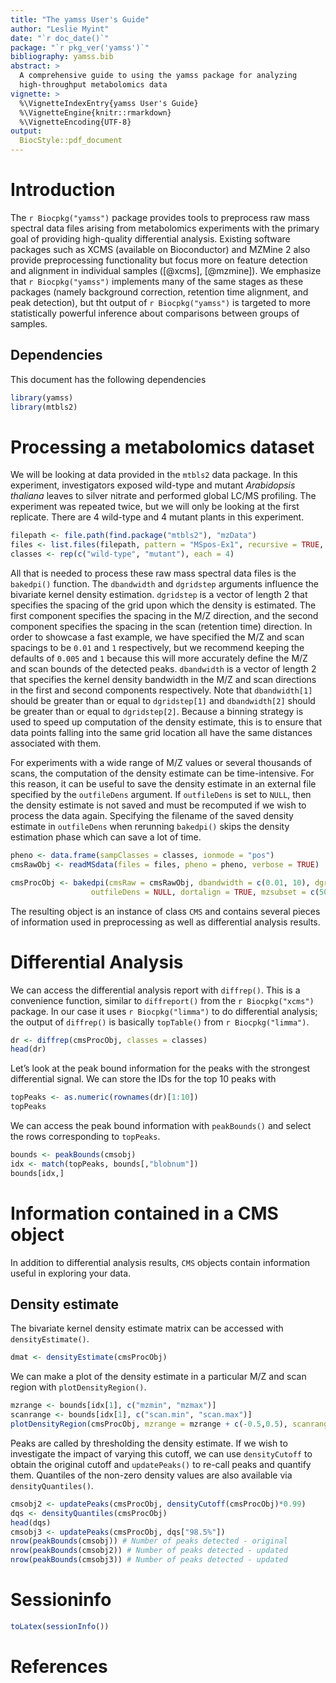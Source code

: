 ```yaml
---
title: "The yamss User's Guide"
author: "Leslie Myint"
date: "`r doc_date()`"
package: "`r pkg_ver('yamss')`"
bibliography: yamss.bib
abstract: >
  A comprehensive guide to using the yamss package for analyzing
  high-throughput metabolomics data
vignette: >
  %\VignetteIndexEntry{yamss User's Guide}
  %\VignetteEngine{knitr::rmarkdown}
  %\VignetteEncoding{UTF-8}
output: 
  BiocStyle::pdf_document
---
```


# Introduction

The `r Biocpkg("yamss")` package provides tools to preprocess raw mass spectral data files arising from metabolomics experiments with the primary goal of providing high-quality differential analysis. Existing software packages such as XCMS (available on Bioconductor) and MZMine 2 also provide preprocessing functionality but focus more on feature detection and alignment in individual samples ([@xcms], [@mzmine]). We emphasize that `r Biocpkg("yamss")` implements many of the same stages as these packages (namely background correction, retention time alignment, and peak detection), but tht output of `r Biocpkg("yamss")` is targeted to more statistically powerful inference about comparisons between groups of samples.

## Dependencies

This document has the following dependencies

```r
library(yamss)
library(mtbls2)
```

# Processing a metabolomics dataset

We will be looking at data provided in the `mtbls2` data package. In this experiment, investigators exposed wild-type and mutant *Arabidopsis thaliana* leaves to silver nitrate and performed global LC/MS profiling. The experiment was repeated twice, but we will only be looking at the first replicate. There are 4 wild-type and 4 mutant plants in this experiment.

```r
filepath <- file.path(find.package("mtbls2"), "mzData")
files <- list.files(filepath, pattern = "MSpos-Ex1", recursive = TRUE, full.names = TRUE)
classes <- rep(c("wild-type", "mutant"), each = 4)
```

All that is needed to process these raw mass spectral data files is the `bakedpi()` function. The `dbandwidth` and `dgridstep` arguments influence the bivariate kernel density estimation. `dgridstep` is a vector of length 2 that specifies the spacing of the grid upon which the density is estimated. The first component specifies the spacing in the M/Z direction, and the second component specifies the spacing in the scan (retention time) direction. In order to showcase a fast example, we have specified the M/Z and scan spacings to be `0.01` and `1` respectively, but we recommend keeping the defaults of `0.005` and `1` because this will more accurately define the M/Z and scan bounds of the detected peaks. `dbandwidth` is a vector of length 2 that specifies the kernel density bandwidth in the M/Z and scan directions in the first and second components respectively. Note that `dbandwidth[1]` should be greater than or equal to `dgridstep[1]` and `dbandwidth[2]` should be greater than or equal to `dgridstep[2]`. Because a binning strategy is used to speed up computation of the density estimate, this is to ensure that data points falling into the same grid location all have the same distances associated with them.

For experiments with a wide range of M/Z values or several thousands of scans, the computation of the density estimate can be time-intensive. For this reason, it can be useful to save the density estimate in an external file specified by the `outfileDens` argument. If `outfileDens` is set to `NULL`, then the density estimate is not saved and must be recomputed if we wish to process the data again. Specifying the filename of the saved density estimate in `outfileDens` when rerunning `bakedpi()` skips the density estimation phase which can save a lot of time.

```r
pheno <- data.frame(sampClasses = classes, ionmode = "pos")
cmsRawObj <- readMSdata(files = files, pheno = pheno, verbose = TRUE)
```

```r
cmsProcObj <- bakedpi(cmsRaw = cmsRawObj, dbandwidth = c(0.01, 10), dgridstep = c(0.01, 1),
                  outfileDens = NULL, dortalign = TRUE, mzsubset = c(500, 520), verbose = TRUE)
```

The resulting object is an instance of class `CMS` and contains several pieces of information used in preprocessing as well as differential analysis results.

# Differential Analysis

We can access the differential analysis report with `diffrep()`. This is a convenience function, similar to `diffreport()` from the `r Biocpkg("xcms")` package.  In our case it uses `r Biocpkg("limma")` to do differential analysis; the output of `diffrep()` is basically `topTable()` from `r Biocpkg("limma")`.

```r
dr <- diffrep(cmsProcObj, classes = classes)
head(dr)
```

Let's look at the peak bound information for the peaks with the strongest differential signal. We can store the IDs for the top 10 peaks with

```r
topPeaks <- as.numeric(rownames(dr)[1:10])
topPeaks
```

We can access the peak bound information with `peakBounds()` and select the rows corresponding to `topPeaks`.

```r
bounds <- peakBounds(cmsobj)
idx <- match(topPeaks, bounds[,"blobnum"])
bounds[idx,]
```

# Information contained in a CMS object

In addition to differential analysis results, `CMS` objects contain information useful in exploring your data.

## Density estimate

The bivariate kernel density estimate matrix can be accessed with `densityEstimate()`.

```r
dmat <- densityEstimate(cmsProcObj)
```

We can make a plot of the density estimate in a particular M/Z and scan region with `plotDensityRegion()`.

```r
mzrange <- bounds[idx[1], c("mzmin", "mzmax")]
scanrange <- bounds[idx[1], c("scan.min", "scan.max")]
plotDensityRegion(cmsProcObj, mzrange = mzrange + c(-0.5,0.5), scanrange = scanrange + c(-30,30))
```

Peaks are called by thresholding the density estimate. If we wish to investigate the impact of varying this cutoff, we can use `densityCutoff` to obtain the original cutoff and `updatePeaks()` to re-call peaks and quantify them. Quantiles of the non-zero density values are also available via `densityQuantiles()`.

```r
cmsobj2 <- updatePeaks(cmsProcObj, densityCutoff(cmsProcObj)*0.99)
dqs <- densityQuantiles(cmsProcObj)
head(dqs)
cmsobj3 <- updatePeaks(cmsProcObj, dqs["98.5%"])
nrow(peakBounds(cmsobj)) # Number of peaks detected - original
nrow(peakBounds(cmsobj2)) # Number of peaks detected - updated
nrow(peakBounds(cmsobj3)) # Number of peaks detected - updated
```

# Sessioninfo

```r
toLatex(sessionInfo())
```

# References


